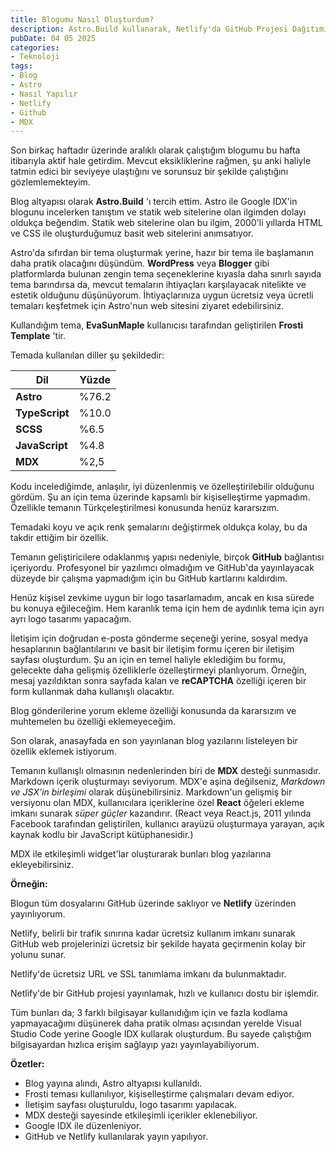 ```yaml
---
title: Blogumu Nasıl Oluşturdum?
description: Astro.Build kullanarak, Netlify'da GitHub Projesi Dağıtımı, MDX kullanımı ve Astro Tema özelleştirme
pubDate: 04 05 2025
categories:
- Teknoloji
tags:
- Blog
- Astro
- Nasıl Yapılır 
- Netlify
- Github
- MDX
---
```


Son birkaç haftadır üzerinde aralıklı olarak çalıştığım blogumu bu hafta itibarıyla aktif hale getirdim. Mevcut eksikliklerine rağmen, şu anki haliyle tatmin edici bir seviyeye ulaştığını ve sorunsuz bir şekilde çalıştığını gözlemlemekteyim.

Blog altyapısı olarak **Astro.Build** 'ı tercih ettim. Astro ile Google IDX'in blogunu incelerken tanıştım ve statik web sitelerine olan ilgimden dolayı oldukça beğendim. Statik web sitelerine olan bu ilgim, 2000'li yıllarda HTML ve CSS ile oluşturduğumuz basit web sitelerini anımsatıyor.

Astro'da sıfırdan bir tema oluşturmak yerine, hazır bir tema ile başlamanın daha pratik olacağını düşündüm. **WordPress** veya **Blogger** gibi platformlarda bulunan zengin tema seçeneklerine kıyasla daha sınırlı sayıda tema barındırsa da, mevcut temaların ihtiyaçları karşılayacak nitelikte ve estetik olduğunu düşünüyorum. İhtiyaçlarınıza uygun ücretsiz veya ücretli temaları keşfetmek için Astro'nun web sitesini ziyaret edebilirsiniz.

Kullandığım tema, **EvaSunMaple** kullanıcısı tarafından geliştirilen **Frosti Template** 'tir.

Temada kullanılan diller şu şekildedir:

| Dil | Yüzde |
| --- | --- |
| **Astro** | %76.2 |
| **TypeScript** | %10.0 |
| **SCSS** | %6.5 |
| **JavaScript** | %4.8 |
| **MDX** | %2,5 |

Kodu incelediğimde, anlaşılır, iyi düzenlenmiş ve özelleştirilebilir olduğunu gördüm. Şu an için tema üzerinde kapsamlı bir kişiselleştirme yapmadım. Özellikle temanın Türkçeleştirilmesi konusunda henüz kararsızım.

Temadaki koyu ve açık renk şemalarını değiştirmek oldukça kolay, bu da takdir ettiğim bir özellik.

Temanın geliştiricilere odaklanmış yapısı nedeniyle, birçok **GitHub** bağlantısı içeriyordu. Profesyonel bir yazılımcı olmadığım ve GitHub'da yayınlayacak düzeyde bir çalışma yapmadığım için bu GitHub kartlarını kaldırdım.

Henüz kişisel zevkime uygun bir logo tasarlamadım, ancak en kısa sürede bu konuya eğileceğim. Hem karanlık tema için hem de aydınlık tema için ayrı ayrı logo tasarımı yapacağım.

İletişim için doğrudan e-posta gönderme seçeneği yerine, sosyal medya hesaplarının bağlantılarını ve basit bir iletişim formu içeren bir iletişim sayfası oluşturdum. Şu an için en temel haliyle eklediğim bu formu, gelecekte daha gelişmiş özelliklerle özelleştirmeyi planlıyorum. Örneğin, mesaj yazıldıktan sonra sayfada kalan ve **reCAPTCHA** özelliği içeren bir form kullanmak daha kullanışlı olacaktır.

Blog gönderilerine yorum ekleme özelliği konusunda da kararsızım ve muhtemelen bu özelliği eklemeyeceğim.

Son olarak, anasayfada en son yayınlanan blog yazılarını listeleyen bir özellik eklemek istiyorum.

Temanın kullanışlı olmasının nedenlerinden biri de **MDX** desteği sunmasıdır. Markdown içerik oluşturmayı seviyorum. MDX'e aşina değilseniz, *Markdown ve JSX'in birleşimi* olarak düşünebilirsiniz. Markdown'un gelişmiş bir versiyonu olan MDX, kullanıcılara içeriklerine özel **React** öğeleri ekleme imkanı sunarak *süper güçler* kazandırır. (React veya React.js, 2011 yılında Facebook tarafından geliştirilen, kullanıcı arayüzü oluşturmaya yarayan, açık kaynak kodlu bir JavaScript kütüphanesidir.)

MDX ile etkileşimli widget'lar oluşturarak bunları blog yazılarına ekleyebilirsiniz.

**Örneğin:**

<Diff r="/image/2025/blogumu-nasil-olusturdum-1.jpg" l="/image/2025/blogumu-nasil-olusturdum-2.jpg"></Diff>

Blogun tüm dosyalarını GitHub üzerinde saklıyor ve **Netlify** üzerinden yayınlıyorum.

Netlify, belirli bir trafik sınırına kadar ücretsiz kullanım imkanı sunarak GitHub web projelerinizi ücretsiz bir şekilde hayata geçirmenin kolay bir yolunu sunar.

Netlify'de ücretsiz URL ve SSL tanımlama imkanı da bulunmaktadır.

Netlify'de bir GitHub projesi yayınlamak, hızlı ve kullanıcı dostu bir işlemdir.

Tüm bunları da; 3 farklı bilgisayar kullanıdığım için ve fazla kodlama yapmayacağımı düşünerek daha pratik olması açısından yerelde Visual Studio Code yerine Google IDX kullarak oluşturdum.
Bu sayede çalıştığım bilgisayardan hızlıca erişim sağlayıp yazı yayınlayabiliyorum.

**Özetler:**

- Blog yayına alındı, Astro altyapısı kullanıldı.
- Frosti teması kullanılıyor, kişiselleştirme çalışmaları devam ediyor.
- İletişim sayfası oluşturuldu, logo tasarımı yapılacak.
- MDX desteği sayesinde etkileşimli içerikler eklenebiliyor.
- Google IDX ile düzenleniyor.
- GitHub ve Netlify kullanılarak yayın yapılıyor.

